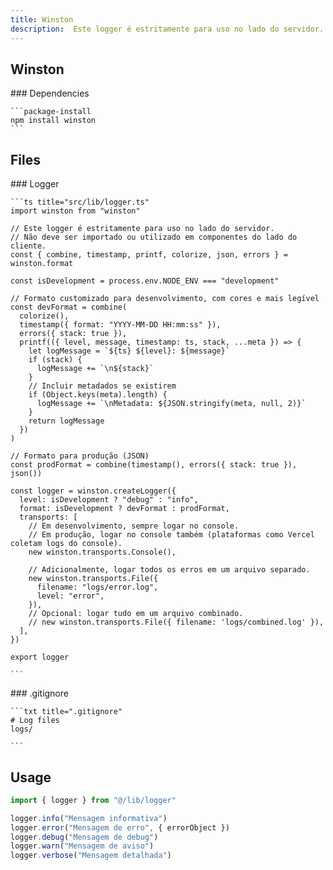 ```yaml
---
title: Winston
description:  Este logger é estritamente para uso no lado do servidor. Não deve ser importado ou utilizado em componentes do lado do cliente.
---
```


## Winston

<Steps>
  <Step>
    ### Dependencies

    ```package-install
    npm install winston
    ```

  </Step>
</Steps>

## Files

<Steps>
  <Step>
    ### Logger

    ```ts title="src/lib/logger.ts"
    import winston from "winston"

    // Este logger é estritamente para uso no lado do servidor.
    // Não deve ser importado ou utilizado em componentes do lado do cliente.
    const { combine, timestamp, printf, colorize, json, errors } = winston.format

    const isDevelopment = process.env.NODE_ENV === "development"

    // Formato customizado para desenvolvimento, com cores e mais legível
    const devFormat = combine(
      colorize(),
      timestamp({ format: "YYYY-MM-DD HH:mm:ss" }),
      errors({ stack: true }),
      printf(({ level, message, timestamp: ts, stack, ...meta }) => {
        let logMessage = `${ts} ${level}: ${message}`
        if (stack) {
          logMessage += `\n${stack}`
        }
        // Incluir metadados se existirem
        if (Object.keys(meta).length) {
          logMessage += `\nMetadata: ${JSON.stringify(meta, null, 2)}`
        }
        return logMessage
      })
    )

    // Formato para produção (JSON)
    const prodFormat = combine(timestamp(), errors({ stack: true }), json())

    const logger = winston.createLogger({
      level: isDevelopment ? "debug" : "info",
      format: isDevelopment ? devFormat : prodFormat,
      transports: [
        // Em desenvolvimento, sempre logar no console.
        // Em produção, logar no console também (plataformas como Vercel coletam logs do console).
        new winston.transports.Console(),

        // Adicionalmente, logar todos os erros em um arquivo separado.
        new winston.transports.File({
          filename: "logs/error.log",
          level: "error",
        }),
        // Opcional: logar tudo em um arquivo combinado.
        // new winston.transports.File({ filename: 'logs/combined.log' }),
      ],
    })

    export logger

    ```

  </Step>
  <Step>
    ### .gitignore

    ```txt title=".gitignore"
    # Log files
    logs/

    ```

  </Step>
</Steps>

## Usage

```ts
import { logger } from "@/lib/logger"

logger.info("Mensagem informativa")
logger.error("Mensagem de erro", { errorObject })
logger.debug("Mensagem de debug")
logger.warn("Mensagem de aviso")
logger.verbose("Mensagem detalhada")
```
